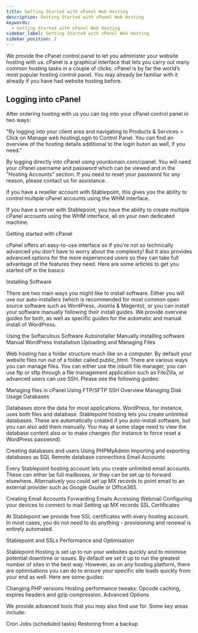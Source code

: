 ```yaml
---
title: Getting Started with cPanel Web Hosting
description: Getting Started with cPanel Web Hosting
keywords:
  - Getting Started with cPanel Web Hosting
sidebar_label: Getting Started with cPanel Web Hosting
sidebar_position: 2
---
```


We provide the cPanel control panel to let you administer your website hosting with us. cPanel is a graphical interface that lets you carry out many common hosting tasks in a couple of clicks. cPanel is by far the world’s most popular hosting control panel. You may already be familiar with it already if you have had website hosting before.

## Logging into cPanel

After ordering hosting with us you can log into your cPanel control panel in two ways:

"By logging into your client area and navigating to Products & Services > Click on Manage web hostingLogin to Control Panel. You can find an overview of the hosting details additional to the login buton as well, if you need."




By logging directly into cPanel using yourdomain.com/cpanel. You will need your cPanel username and password which can be viewed and in the "Hosting Accounts" section. If you need to reset your password for any reason, please contact us for assistance.

If you have a reseller account with Stablepoint, this gives you the ability to control multiple cPanel accounts using the WHM interface.

If you have a server with Stablepoint, you have the ability to create multiple cPanel accounts using the WHM interface, all on your own dedicated machine.

Getting started with cPanel

cPanel offers an easy-to-use interface so if you're not so technically advanced you don't have to worry about the complexity! But it also provides advanced options for the more experienced users so they can take full advantage of the features they need. Here are some articles to get you started off in the basics:

Installing Software

There are two main ways you might like to install software. Either you will use our auto-installers (which is recommended for most common open source software such as WordPress, Joomla & Magento), or you can install your software manually following their install guides. We provide overview guides for both, as well as specific guides for the automatic and manual install of WordPress.

Using the Softaculous Software Autoinstaller
Manually installing software
Manual WordPress Installation
Uploading and Managing Files

Web hosting has a folder structure much like on a computer. By default your website files run out of a folder called public_html. There are various ways you can manage files. You can either use the inbuilt file manager, you can use ftp or sftp through a file management application such as FileZilla, or advanced users can use SSH. Please see the following guides:

Managing files in cPanel
Using FTP/SFTP
SSH Overview
Managing Disk Usage
Databases

Databases store the data for most applications. WordPress, for instance, uses both files and database. Stablepoint hosting lets you create unlimited databases. These are automatically created if you auto-install software, but you can also add them manually. You may at some stage need to view the database content also or to make changes (for instance to force reset a WordPress password).

Creating databases and users
Using PHPMyAdmin
Importing and exporting databases as SQL
Remote database connections
Email Accounts

Every Stablepoint hosting account lets you create unlimited email accounts. These can either be full mailboxes, or they can be set up to forward elsewhere. Alternatively you could set up MX records to point email to an external provider such as Google Gsuite or Office365.

Creating Email Accounts
Forwarding Emails
Accessing Webmail
Configuring your devices to connect to mail
Setting up MX records
SSL Certificates

At Stablepoint we provide free SSL certificates with every hosting account. In most cases, you do not need to do anything - provisioning and renewal is entirely automated.

Stablepoint and SSLs
Performance and Optimisation

Stablepoint Hosting is set up to run your websites quickly and to minimise potential downtime or issues. By default we set it up to run the greatest number of sites in the best way. However, as on any hosting platform, there are optimisations you can do to ensure your specific site loads quickly from your end as well. Here are some guides:

Changing PHP versions
Hosting performance tweaks: Opcode caching, expires headers and gzip compression.
Advanced Options

We provide advanced tools that you may also find use for. Some key areas include:

Cron Jobs (scheduled tasks)
Restoring from a backup
